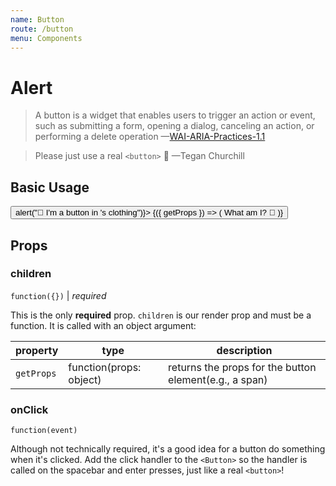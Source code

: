 ```yaml
---
name: Button
route: /button
menu: Components
---
```



# Alert

> A button is a widget that enables users to trigger an action or event, such as
> submitting a form, opening a dialog, canceling an action, or performing a
> delete operation
—[WAI-ARIA-Practices-1.1](https://www.w3.org/TR/wai-aria-practices-1.1/#button)

> Please just use a real `<button>` 🙏
—Tegan Churchill

## Basic Usage

<Playground>
  <Button onClick={() => alert("💁‍ I'm a button in <span>'s clothing")}>
    {({ getProps }) => (
      <span {...getProps()}>What am I? 🤔</span>
    )}
  </Button>
</Playground>

## Props

### children
`function({})` | *required*

This is the only **required** prop. `children` is our render prop and must be a
function. It is called with an object argument:

| **property**      | **type** | **description** |
|-------------------|----------|-----------------|
| `getProps` | function(props: object) | returns the props for the button element(e.g., a span) |

### onClick
`function(event)`

Although not technically required, it's a good idea for a button do something
when it's clicked. Add the click handler to the `<Button>` so the handler is
called on the spacebar and enter presses, just like a real `<button>`!
